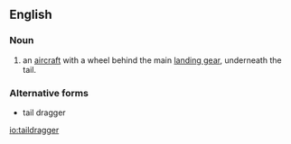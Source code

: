 {{also|tail dragger}}
==English==

===Noun===
{{en-noun}}

# {{lb|en|aviation}} an [[aircraft]] with a wheel behind the main [[landing gear]], underneath the tail.

===Alternative forms===
* tail dragger

[[io:taildragger]]